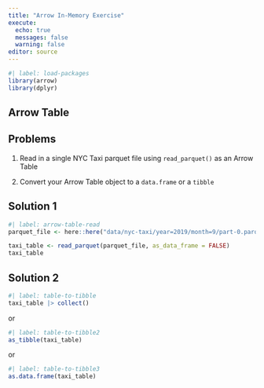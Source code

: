 ```yaml
---
title: "Arrow In-Memory Exercise"
execute:
  echo: true
  messages: false
  warning: false
editor: source
---
```


```r
#| label: load-packages
library(arrow)
library(dplyr)
```

::: {#exercise-hello-nyc-taxi .callout-tip}
## Arrow Table

::: panel-tabset
## Problems

1.  Read in a single NYC Taxi parquet file using `read_parquet()` as an Arrow Table

2.  Convert your Arrow Table object to a `data.frame` or a `tibble`

## Solution 1

```r
#| label: arrow-table-read
parquet_file <- here::here("data/nyc-taxi/year=2019/month=9/part-0.parquet")

taxi_table <- read_parquet(parquet_file, as_data_frame = FALSE)
taxi_table
```

## Solution 2

```r
#| label: table-to-tibble
taxi_table |> collect()
```

or

```r
#| label: table-to-tibble2
as_tibble(taxi_table)
```

or

```r
#| label: table-to-tibble3
as.data.frame(taxi_table)
```
:::
:::
